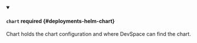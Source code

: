 


<details className="config-field" data-expandable="true" open>
<summary>

#### `chart` <span className="config-field-required" data-required="false">required</span> <span className="config-field-type"></span> <span className="config-field-default"></span> <span className="config-field-enum"></span> {#deployments-helm-chart}

Chart holds the chart configuration and where DevSpace can find the chart.

</summary>

<PartialChartreference />


</details>

